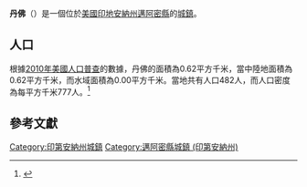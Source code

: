 {{noteTA
|G1=USState
|G2=地名
|G3=Unit
}}
{{Infobox settlement
|name            = 丹佛
|native_name = Denver
|settlement_type          = [[鎮|城鎮]]
|image_skyline            = Miami County Indiana Incorporated and Unincorporated areas Denver Highlighted 1817776.svg
|imagesize                = 250px
|image_map                = 
|mapsize                  = 
|subdivision_type         = [[世界政區索引|國家]]
|subdivision_type1        = [[美国州份|州份]]
|subdivision_type2        = [[印地安納州行政區劃|縣]]
|subdivision_name         = [[美国|美国]]
|subdivision_name1        = [[印地安納州|印地安納州]]
|subdivision_name2        = [[邁阿密縣_(印地安納州)|邁阿密縣]]
|elevation_ft             = 709
|elevation_m              = 216
|timezone                 = [[北美东部时区|EST]]
|area_total_km2           = 0.62
|area_land_km2            = 0.62
|area_water_km2           = 0.00
|area_total_sq_mi         = 
|area_land_sq_mi          = 
|area_water_sq_mi         = 
|population_as_of         = [[2010年美國人口普查|2010]]
|population_footnotes     = 
|population_total         = 482
|population_density_km2   = auto
|population_density_sq_mi = auto
|utc_offset               = -5
|coordinates              = {{coord|40|51|55|N|86|04|40|W|display=inline,title}}
| coor_pinpoint           = 
| coordinates_footnotes   = 
|timezone_DST             = EST
|utc_offset_DST           = -5
|postal_code_type         = [[美國郵區編號|郵區編號]]
|postal_code              = 46926
|area_code                = [[北美電話區號765|765]]
|blank_name = [[地名信息系统|GNIS ID]]
|blank_info = 433483<ref name="GNIS">{{cite gnis|433483|Denver}}</ref>
}}
'''丹佛'''（{{lang-en|Denver}}）是一個位於[[美國|美國]][[印地安納州|印地安納州]][[邁阿密縣_(印地安納州)|邁阿密縣]]的[[鎮|城鎮]]。

== 人口 ==
根據[[2010年美國人口普查|2010年美國人口普查]]的數據，丹佛的面積為0.62平方千米，當中陸地面積為0.62平方千米，而水域面積為0.00平方千米。當地共有人口482人，而人口密度為每平方千米777人。<ref name="GR8">{{cite web|url=http://factfinder2.census.gov|publisher=[[美国人口调查局|美国人口调查局]]|accessdate=2011-05-14|title=American FactFinder|archive-date=2013-09-11|archive-url=https://web.archive.org/web/20130911234518/http://factfinder2.census.gov/|dead-url=no}}</ref>

== 參考文獻 ==
{{reflist}}

{{邁阿密縣 (印地安納州)}}
{{Authority control}}

{{DEFAULTSORT:Denver, Indiana}}
[[Category:印第安納州城鎮|Category:印第安納州城鎮]]
[[Category:邁阿密縣城鎮_(印第安納州)|Category:邁阿密縣城鎮 (印第安納州)]]

{{Indiana-geo-stub}}